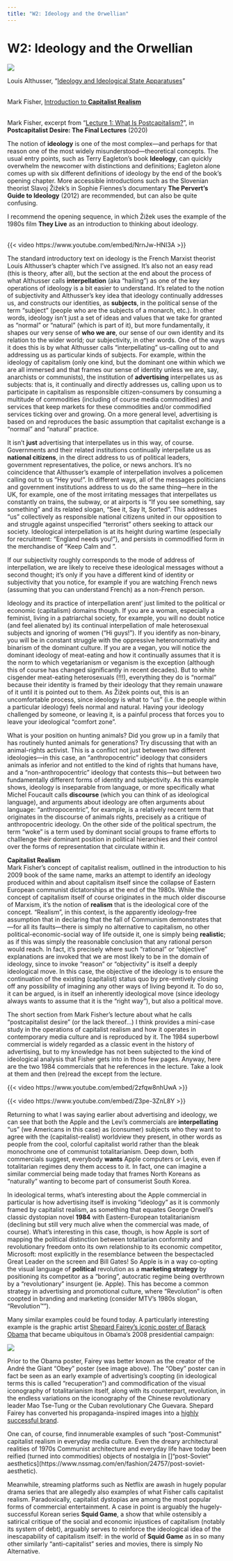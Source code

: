 ```yaml
---
title: "W2: Ideology and the Orwellian"
---
```


# W2: Ideology and the Orwellian

[![](img/obey-poster.png)](https://www.obeymilano.it/)

::: {.column-margin}

Louis Althusser, "[Ideology and Ideological State Apparatuses](pdf/althusser-ideology.pdf)"<br><br>

Mark Fisher, [Introduction to **Capitalist Realism**](pdf/fisher-capitalist-realism-intro.pdf)<br><br>

Mark Fisher, excerpt from "[Lecture 1: What Is Postcapitalism?](postcapitalist-desire-lecture1.pdf)", in **Postcapitalist Desire: The Final Lectures** (2020)

:::

The notion of **ideology** is one of the most complex---and perhaps for that reason one  of the most widely misunderstood---theoretical concepts. The usual entry points, such as Terry Eagleton's book **Ideology**, can quickly overwhelm the newcomer with distinctions and definitions; Eagleton alone comes up with six different definitions of ideology by the end of the book's opening chapter. More accessible introductions such as the Slovenian theorist Slavoj Žižek's in Sophie Fiennes's documentary **The Pervert's Guide to Ideology** (2012) are recommended, but can also be quite confusing. 

::: {.column-margin}

I recommend the opening sequence, in which Žižek uses the example of the 1980s film **They Live** as an introduction to thinking about ideology.<br><br>

{{< video https://www.youtube.com/embed/NrnJw-HNI3A >}}

:::

The standard introductory text on ideology is the French Marxist theorist Louis Althusser's chapter which I've assigned. It's also not an easy read (this is theory, after all), but the section at the end about the process of what Althusser calls **interpellation** (aka "hailing") as one of the key operations of ideology is a bit easier to understand. It's related to the notion of subjectivity and Althusser's key idea that ideology continually addresses us, and constructs our identities, as **subjects**, in the political sense of the term "subject" (people who are the subjects of a monarch, etc.). In other words, ideology isn't just a set of ideas and values that we take for granted as "normal" or "natural" (which is part of it), but more fundamentally, it shapes our very sense of **who we are**, our sense of our own identity and its relation to the wider world; our subjectivity, in other words. One of the ways it does this is by what Althusser calls "interpellating" us--calling out to and addressing us as particular kinds of subjects. For example, within the ideology of capitalism (only one kind, but the dominant one within which we are all immersed and that frames our sense of identity unless we are, say, anarchists or communists), the institution of **advertising** interpellates us as subjects: that is, it continually and directly addresses us, calling upon us to participate in capitalism as responsible citizen-consumers by consuming a multitude of commodities (including of course media commodities) and services that keep markets for these commodities  and/or commodified services ticking over and growing. On a more general level, advertising is based on and reproduces the basic assumption that capitalist exchange is a "normal" and "natural" practice.

It isn't **just** advertising that interpellates us in this way, of course. Governments and their related institutions continually interpellate us as **national citizens**, in the direct address to us of political leaders, government representatives, the police, or news anchors. It's no coincidence that Althusser's example of interpellation involves a policemen calling out to us "Hey you!". In different ways, all of the messages politicians and government institutions address to us do the same thing---here in the UK, for example, one of the most irritating messages that interpellates us constantly on trains, the subway, or at airports is "If you see something, say something" and its related slogan, "See it, Say It, Sorted". This addresses "us" collectively as responsible national citizens united in our opposition to and struggle against  unspecified "terrorist" others seeking to attack our society. Ideological interpellation is at its height during wartime (especially for recruitment: "England needs you!"), and persists in commodified form in the merchandise of "Keep Calm and <your message here>". 

If our subjectivity roughly corresponds to the mode of address of interpellation, we are likely to receive these ideological messages without a second thought; it's only if you have a different kind of identity or subjectivity that you notice, for example if you are watching French news (assuming that you can understand French) as a non-French person. 

Ideology and its practice of interpellation arent' just limited to the political or economic (capitalism) domains though. If you are a woman, especially a feminist, living in a patriarchal society, for example, you will no doubt notice (and feel alienated by) its continual interpellation of male heterosexual subjects and ignoring of women ("Hi guys!"). If you identify as non-binary, you will be in constant struggle with the oppressive heteronormativity and binarism of the dominant culture. If you are a vegan, you will notice the dominant ideology of meat-eating and how it continually assumes that it is the norm to which vegetarianism or veganism is the exception (although this of course has changed significantly in recent decades). But to white cisgender meat-eating heterosexuals (!!!), everything they do is "normal" because their identity is framed by their ideology that they remain unaware of it until it is pointed out to them. As Žižek points out, this is an uncomfortable process, since ideology is what to "us" (i.e. the people within a particular ideology) feels normal and natural. Having your ideology challenged by someone, or leaving it, is a painful process that forces you to leave your ideological "comfort zone". 

What is your position on hunting animals? Did you grow up in a family that has routinely hunted animals for generations? Try discussing that with an animal-rights activist. This is a conflict not just between two different ideologies---in this case, an "anthropocentric" ideology that considers animals as inferior and not entitled to the kind of rights that humans have, and a "non-anthropocentric" ideology that contests this---but between two fundamentally different forms of identity and subjectivity. As this example shows, ideology is inseparable from language, or more specifically what Michel Foucault calls **discourse** (which you can think of as ideological language), and arguments about ideology are often arguments about language: "anthropocentric", for example, is a relatively recent term that originates in the discourse of animals rights, precisely as a critique of anthropocentric ideology. On the other side of the political spectrum, the term "woke" is a term used by dominant social groups to frame efforts to challlenge their dominant position in political hierarchies and their control over the forms of representation that circulate within it.

**Capitalist Realism**\
Mark Fisher's concept of capitalist realism, outlined in the introduction to his 2009 book of the same name, marks an attempt to identify an ideology produced within and about capitalism itself since the collapse of Eastern European communist dictatorships at the end of the 1980s. While the concept of capitalism itself of course originates in the much older discourse of Marxism, it's the notion of **realism** that is the ideological core of the concept. "Realism", in this context, is the apparently ideology-free assumption that in declaring that the fall of Communism demonstrates that---for all its faults---there is simply no alternative to capitalism, no other political-economic-social way of life outside it, one is simply being **realistic**; as if this was simply the reasonable conclusion that any rational person would reach. In fact, it's precisely where such "rational" or "objective" explanations are invoked that we are most likely to be in the domain of ideology, since to invoke "reason" or "objectivity" is itself a deeply ideological move. In this case, the objective of the ideology is to ensure the continuation of the existing (capitalist) status quo by pre-emtively closing off any possibility of imagining any other ways of living beyond it. To do so, it can be argued, is in itself an inherently ideological move (since ideology always wants to assume that it is the "right way"), but also a political move. 

The short section from Mark Fisher's lecture about what he calls "postcapitalist desire" (or the lack thereof...) I think provides a mini-case study in the operations of capitalist realism and how it operates in contemporary media culture and is reproduced by it. The 1984 superbowl commercial is widely regarded as a classic event in the history of advertising, but to my knowledge has not been subjected to the kind of ideological analysis that Fisher gets into in those few pages. Anyway, here are the two 1984 commercials that he references in the lecture. Take a look at them and then (re)read the except from the lecture.

{{< video https://www.youtube.com/embed/2zfqw8nhUwA >}}

{{< video https://www.youtube.com/embed/Z3pe-3ZnL8Y >}}

Returning to what I was saying earlier about advertising and ideology, we can see that both the Apple and the Levi's commercials are **interpellating** "us" (we Americans in this case) as (consumer) subjects who they want to agree with the (capitalist-realist) worldview they present, in other words as people from the cool, colorful capitalist world rather than the bleak monochrome one of communist totalitarianism. Deep down, both commercials suggest, everybody **wants** Apple computers or Levis, even if totalitarian regimes deny them access to it. [In fact, one can imagine a similar commercial being made today that frames North Koreans as "naturally" wanting to become part of consumerist South Korea.]{.aside}

In ideological terms, what's interesting about the Apple commercial in particular is how advertising itself is invoking "ideology" as it is commonly framed by capitalist realism, as something that equates George Orwell's classic dystopian novel **1984** with Eastern-European totalitarianism (declining but still very much alive when the commercial was made, of course). What's interesting in this case, though, is how Apple is sort of mapping the political distinction between totalitarian conformity and revolutionary freedom onto its own relationship to its economic competitor, Microsoft: most explicitly in the resemblance between the bespectacled Great Leader on the screen and Bill Gates! So Apple is in a way co-opting the visual language of **political** revolution as a **marketing strategy** by positioning its competitor as a "boring", autocratic regime being overthrown by a "revolutionary" insurgent (ie. Apple). This has become a common strategy in advertising and promotional culture, where "Revolution" is often coopted in branding and marketing (consider MTV's 1980s slogan, "Revolution™").

Many similar examples could be found today. A particularly interesting example is the graphic artist [Shepard Fairey's iconic poster of Barack Obama](https://www.artic.edu/artworks/229396/barack-obama-hope-poster) that became ubiquitous in Obama's 2008 presidential campaign:

[![](img/obama-hope.jpg)](https://www.obeymilano.it/){.lightbox}

Prior to the Obama poster, Fairey was better known as the creator of the André the Giant "Obey" poster (see image above). The "Obey" poster can in fact be seen as an early example of advertising's coopting (in ideological terms this is called "recuperation") and commodification of the visual iconography of totalitarianism itself, along with its counterpart, revolution, in the endless variations on the iconography of the Chinese revolutionary leader Mao Tse-Tung or the Cuban revolutionary Che Guevara. Shepard Fairey has converted his propaganda-inspired images into a [highly successful brand](https://store.obeygiant.com/).

One can, of course, find innumerable examples of such "post-Communist" capitalist realism in everyday media culture. Even the dreary architectural realities of 1970s Communist architecture and everyday life have today been reified (turned into commodities) objects of nostalgia in []"post-Soviet" aesthetics](https://www.nssmag.com/en/fashion/24757/post-soviet-aesthetic). 

Meanwhile, streaming platforms such as Netflix are awash in hugely popular drama series that are allegedly also examples of what Fisher calls capitalist realism. Paradoxically, capitalist dystopias are among the most popular forms of commercial entertainment. A case in point is arguably the hugely-successful Korean series **Squid Game**, a show that while ostensibly a satirical critique of the social and economic injustices of capitalism (notably its system of debt), arguably serves to reinforce the ideological idea of the inescapability of capitalism itself: in the world of **Squid Game** as in so many other similarly "anti-capitalist" series and movies, there is simply No Alternative.








